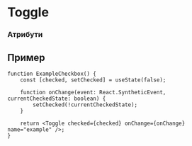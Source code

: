 

<Meta title="Components/Toggle" component={Toggle} decorators={[withKnobs]}/>

# Toggle

<Preview>
    <Story name="Preview">
        <Toggle 
            checked={boolean('checked', true)}
            onChange={action('onChange')}
        />
    </Story>
</Preview>

### Атрибути

<Props of="Toggle" />

## Пример

```tsx
function ExampleCheckbox() {
	const [checked, setChecked] = useState(false);

	function onChange(event: React.SyntheticEvent, currentCheckedState: boolean) {
		setChecked(!currentCheckedState);
	}

	return <Toggle checked={checked} onChange={onChange} name="example" />;
}
```

<Preview>
    <Story name="Example">
        <ExampleCheckbox />
    </Story>
</Preview>